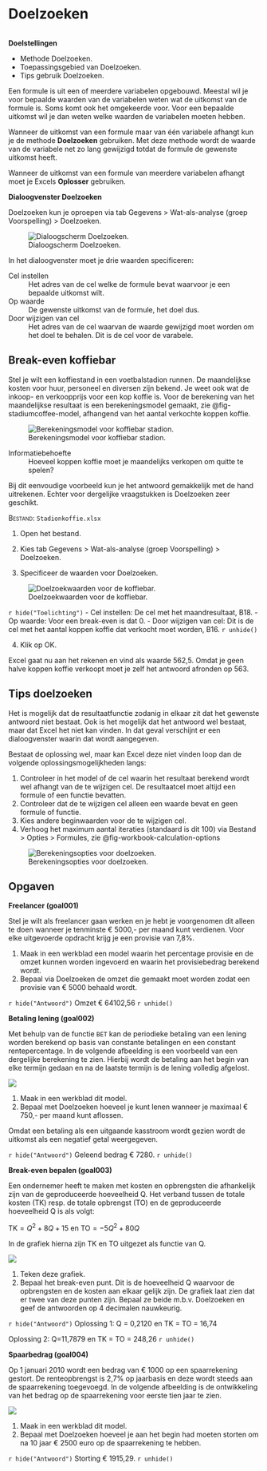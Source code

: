 # Doelzoeken {#sec-goalseek}

```r
```

::: callout
**Doelstellingen**

+ Methode Doelzoeken.
+ Toepassingsgebied van Doelzoeken.
+ Tips gebruik Doelzoeken.
:::

Een formule is uit een of meerdere variabelen opgebouwd. Meestal wil je voor bepaalde waarden van de variabelen weten wat de uitkomst van de formule is. Soms komt ook het omgekeerde voor. Voor een bepaalde uitkomst wil je dan weten welke waarden de variabelen moeten hebben.

Wanneer de uitkomst van een formule maar van één variabele afhangt kun je de methode **Doelzoeken** gebruiken. Met deze methode wordt de waarde van de variabele net zo lang gewijzigd totdat de formule de gewenste uitkomst heeft.

::: {.callout-note}
Wanneer de uitkomst van een formule van meerdere variabelen afhangt moet je Excels **Oplosser** gebruiken.
:::

**Dialoogvenster Doelzoeken**

Doelzoeken kun je oproepen via [tab Gegevens > Wat-als-analyse (groep Voorspelling) > Doelzoeken]{.uicontrol}.

![Dialoogscherm Doelzoeken.](images/goalseek/goalseek.png){#fig-goalseek}

In het dialoogvenster moet je drie waarden specificeren:

Cel instellen
: Het adres van de cel welke de formule bevat waarvoor je een bepaalde uitkomst wilt.

Op waarde
: De gewenste uitkomst van de formule, het doel dus.

Door wijzigen van cel
: Het adres van de cel waarvan de waarde gewijzigd moet worden om het doel te behalen. Dit is de cel voor de varabele.

## Break-even koffiebar {#sec-goalseek-stadiumcoffee}

Stel je wilt een koffiestand in een voetbalstadion runnen. De maandelijkse kosten voor huur, personeel en diversen zijn bekend. Je weet ook wat de inkoop- en verkoopprijs voor een kop koffie is. Voor de berekening van het maandelijkse resultaat is een berekeningsmodel gemaakt, zie @fig-stadiumcoffee-model, afhangend van het aantal verkochte koppen koffie.

![Berekeningsmodel voor koffiebar stadion.](images/goalseek/stadiumcoffee-model.png){#fig-stadiumcoffee-model}

Informatiebehoefte
: Hoeveel koppen koffie moet je maandelijks verkopen om quitte te spelen?

Bij dit eenvoudige voorbeeld kun je het antwoord gemakkelijk met de hand uitrekenen. Echter voor dergelijke vraagstukken is Doelzoeken zeer geschikt.

::: {#prp-goalseek-stadiumcoffee}
[Bestand]{.smallcaps}: `Stadionkoffie.xlsx`

1. Open het bestand.

2. Kies [tab Gegevens > Wat-als-analyse (groep Voorspelling) > Doelzoeken]{.uicontrol}.

3. Specificeer de waarden voor Doelzoeken.

![Doelzoekwaarden voor de koffiebar.](images/goalseek/stadiumcoffee-goalseek.png){#fig-stadiumcoffee-goalseek}

::: {.content-visible when-format="html:js"}
`r hide("Toelichting")`
-   [Cel instellen]{.uicontrol}: De cel met het maandresultaat, B18.
-   [Op waarde]{.uicontrol}: Voor een break-even is dat 0.
-   [Door wijzigen van cel]{.uicontrol}: Dit is de cel met het aantal koppen koffie dat verkocht moet worden, B16.
`r unhide()`
:::

4. Klik op [OK]{.uicontrol}.

Excel gaat nu aan het rekenen en vind als waarde 562,5. Omdat je geen halve koppen koffie verkoopt moet je zelf het antwoord afronden op 563.
:::

## Tips doelzoeken {#sec-goalseek-tips}

Het is mogelijk dat de resultaatfunctie zodanig in elkaar zit dat het gewenste antwoord niet bestaat. Ook is het mogelijk dat het antwoord wel bestaat, maar dat Excel het niet kan vinden. In dat geval verschijnt er een dialoogvenster waarin dat wordt aangegeven.

Bestaat de oplossing wel, maar kan Excel deze niet vinden loop dan de volgende oplossingsmogelijkheden langs:

1. Controleer in het model of de cel waarin het resultaat berekend wordt wel afhangt van de te wijzigen cel. De resultaatcel moet altijd een formule of een functie bevatten.
2. Controleer dat de te wijzigen cel alleen een waarde bevat en geen formule of functie.
3. Kies andere beginwaarden voor de te wijzigen cel.
4. Verhoog het maximum aantal iteraties (standaard is dit 100) via [Bestand > Opties > Formules]{.uicontrol}, zie @fig-workbook-calculation-options

![Berekeningsopties voor doelzoeken.](images/goalseek/workbook-calculation-options.png){#fig-workbook-calculation-options}

## Opgaven {#sec-goalseek-exercises}

::: {#exr-goal001}
**Freelancer (goal001)**

Stel je wilt als freelancer gaan werken en je hebt je voorgenomen dit alleen te doen wanneer je tenminste € 5000,- per maand kunt verdienen. Voor elke uitgevoerde opdracht krijg je een provisie van 7,8%.

1.  Maak in een werkblad een model waarin het percentage provisie en de omzet kunnen worden ingevoerd en waarin het provisiebedrag berekend wordt.
2.  Bepaal via Doelzoeken de omzet die gemaakt moet worden zodat een provisie van € 5000 behaald wordt.

::: {.content-visible when-format="html:js"}
`r hide("Antwoord")`
Omzet € 64102,56
`r unhide()`
:::

:::

::: {#exr-goal002}
**Betaling lening (goal002)**

Met behulp van de functie `BET` kan de periodieke betaling van een lening worden berekend op basis van constante betalingen en een constant rentepercentage. In de volgende afbeelding is een voorbeeld van een dergelijke berekening te zien. Hierbij wordt de betaling aan het begin van elke termijn gedaan en na de laatste termijn is de lening volledig afgelost.

![](images/goalseek/goal002_model.png)

1.  Maak in een werkblad dit model.
2.  Bepaal met Doelzoeken hoeveel je kunt lenen wanneer je maximaal € 750,- per maand kunt aflossen.

::: {.callout-note}
Omdat een betaling als een uitgaande kasstroom wordt gezien wordt de uitkomst als een negatief getal weergegeven.
:::

::: {.content-visible when-format="html:js"}
`r hide("Antwoord")`
Geleend bedrag € 7280.
`r unhide()`
:::

:::

::: {#exr-goal003}
**Break-even bepalen (goal003)**

Een ondernemer heeft te maken met kosten en opbrengsten die afhankelijk zijn van de geproduceerde hoeveelheid Q. Het verband tussen de totale kosten (TK) resp. de totale opbrengst (TO) en de geproduceerde hoeveelheid Q is als volgt:

$\text{TK} = Q^2 + 8Q + 15$ en $\text{TO} = -5Q^2 + 80Q$

In de grafiek hierna zijn TK en TO uitgezet als functie van Q.

![](images/goalseek/goal003_chart.png)

1. Teken deze grafiek.
2. Bepaal het break-even punt. Dit is de hoeveelheid Q waarvoor de opbrengsten en de kosten aan elkaar gelijk zijn. De grafiek laat zien dat er twee van deze punten zijn. Bepaal ze beide m.b.v. Doelzoeken en geef de antwoorden op 4 decimalen nauwkeurig.

::: {.content-visible when-format="html:js"}
`r hide("Antwoord")`
Oplossing 1: Q = 0,2120 en TK = TO = 16,74

Oplossing 2: Q=11,7879 en TK = TO = 248,26
`r unhide()`
:::

:::

::: {#exr-goal004}
**Spaarbedrag (goal004)**

Op 1 januari 2010 wordt een bedrag van € 1000 op een spaarrekening gestort. De renteopbrengst is 2,7% op jaarbasis en deze wordt steeds aan de spaarrekening toegevoegd. In de volgende afbeelding is de ontwikkeling van het bedrag op de spaarrekening voor eerste tien jaar te zien.

![](images/goalseek/goal004_model.png)

1. Maak in een werkblad dit model.
2. Bepaal met Doelzoeken hoeveel je aan het begin had moeten storten om na 10 jaar € 2500 euro op de spaarrekening te hebben.

::: {.content-visible when-format="html:js"}
`r hide("Antwoord")`
Storting € 1915,29.
`r unhide()`
:::

:::
